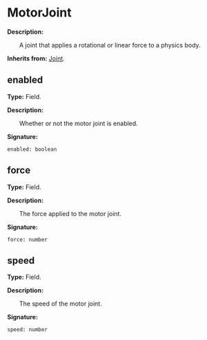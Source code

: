 
# MotorJoint

**Description:**

&emsp;&emsp;A joint that applies a rotational or linear force to a physics body.

**Inherits from:** [Joint](/docs/api/Class/Joint).

## enabled

**Type:** Field.

**Description:**

&emsp;&emsp;Whether or not the motor joint is enabled.

**Signature:**
```tl
enabled: boolean
```

## force

**Type:** Field.

**Description:**

&emsp;&emsp;The force applied to the motor joint.

**Signature:**
```tl
force: number
```

## speed

**Type:** Field.

**Description:**

&emsp;&emsp;The speed of the motor joint.

**Signature:**
```tl
speed: number
```